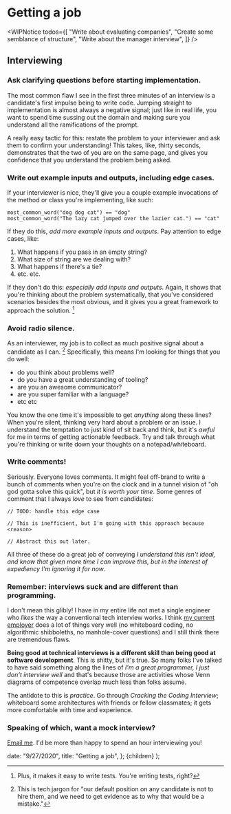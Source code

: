 
# Getting a job

<WIPNotice
  todos={[
    "Write about evaluating companies",
    "Create some semblance of structure",
    "Write about the manager interview",
  ]}
/>

## Interviewing

### Ask clarifying questions before starting implementation.

The most common flaw I see in the first three minutes of an interview is a candidate's first impulse being to write code. Jumping straight to implementation is almost always a negative signal; just like in real life, you want to spend time sussing out the domain and making sure you understand all the ramifications of the prompt.

A really easy tactic for this: restate the problem to your interviewer and ask them to confirm your understanding! This takes, like, thirty seconds, demonstrates that the two of you are on the same page, and gives you confidence that you understand the problem being asked.

### Write out example inputs and outputs, including edge cases.

If your interviewer is nice, they'll give you a couple example invocations of the method or class you're implementing, like such:

```
most_common_word("dog dog cat") == "dog"
most_common_word("The lazy cat jumped over the lazier cat.") == "cat"
```

If they do this, _add more example inputs and outputs_. Pay attention to edge cases, like:

1. What happens if you pass in an empty string?
2. What size of string are we dealing with?
3. What happens if there's a tie?
4. etc. etc.

If they don't do this: _especially add inputs and outputs_. Again, it shows that you're thinking about the problem systematically, that you've considered scenarios besides the most obvious, and it gives you a great framework to approach the solution. [^1]

### Avoid radio silence.

As an interviewer, my job is to collect as much positive signal about a candidate as I can. [^2] Specifically, this means I'm looking for things that you do well:

- do you think about problems well?
- do you have a great understanding of tooling?
- are you an awesome communicator?
- are you super familiar with a language?
- etc etc

You know the one time it's impossible to get _anything_ along these lines? When you're silent, thinking very hard about a problem or an issue. I understand the temptation to just kind of sit back and think, but it's _awful_ for me in terms of getting actionable feedback. Try and talk through what you're thinking or write down your thoughts on a notepad/whiteboard.

### Write comments!

Seriously. Everyone loves comments. It might feel off-brand to write a bunch of comments when you're on the clock and in a tunnel vision of "oh god gotta solve this quick", but _it is worth your time_. Some genres of comment that I always _love_ to see from candidates:

```
// TODO: handle this edge case
```

```
// This is inefficient, but I'm going with this approach because <reason>
```

```
// Abstract this out later.
```

All three of these do a great job of conveying _I understand this isn't ideal, and know that given more time I can improve this, but in the interest of expediency I'm ignoring it for now_.

### Remember: interviews suck and are different than programming.

I don't mean this glibly! I have in my entire life not met a single engineer who _likes_ the way a conventional tech interview works. I think [my current employer](https://stripe.com) does a lot of things very well (no whiteboard coding, no algorithmic shibboleths, no manhole-cover questions) and I still think there are tremendous flaws.

**Being good at technical interviews is a different skill than being good at software development**. This is shitty, but it's true. So many folks I've talked to have said something along the lines of _I'm a great programmer, I just don't interview well_ and that's because those are activities whose Venn diagrams of competence overlap much less than folks assume.

The antidote to this is _practice_. Go through _Cracking the Coding Interview_; whiteboard some architectures with friends or fellow classmates; it gets more comfortable with time and experience.

### Speaking of which, want a mock interview?

[Email me](mailto:me@jmduke.com). I'd be more than happy to spend an hour interviewing you!

[^1]: Plus, it makes it easy to write tests. You're writing tests, right?
[^2]: This is tech jargon for "our default position on any candidate is not to hire them, and we need to get evidence as to why that would be a mistake."

  date: "9/27/2020",
  title: "Getting a job",
};
  <MarkdownPage meta={meta}>{children}</MarkdownPage>
);
